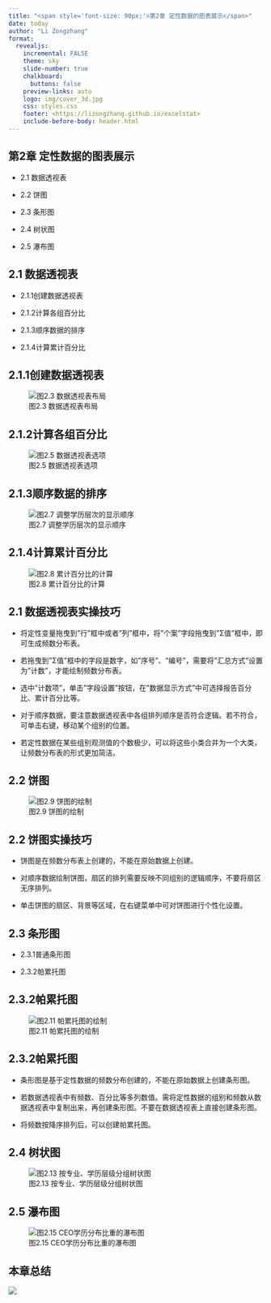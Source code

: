 ```yaml
---
title: "<span style='font-size: 90px;'>第2章 定性数据的图表展示</span>"
date: today
author: "Li Zongzhang"
format: 
  revealjs:
    incremental: FALSE
    theme: sky
    slide-number: true
    chalkboard: 
      buttons: false
    preview-links: auto
    logo: img/cover_3d.jpg
    css: styles.css
    footer: <https://lizongzhang.github.io/excelstat>
    include-before-body: header.html
---
```


## 第2章 定性数据的图表展示 {auto-animate="true"}

-   2.1 数据透视表

-   2.2 饼图

-   2.3 条形图

-   2.4 树状图

-   2.5 瀑布图

## 2.1 数据透视表

::: incremental
-   2.1.1创建数据透视表

-   2.1.2计算各组百分比

-   2.1.3顺序数据的排序

-   2.1.4计算累计百分比
:::

## 2.1.1创建数据透视表

![图2.3 数据透视表布局](img/pic2.3.png)

## 2.1.2计算各组百分比

![图2.5 数据透视表选项](img/pic2.5.png)

## 2.1.3顺序数据的排序

![图2.7 调整学历层次的显示顺序](img/pic2.7.png)

## 2.1.4计算累计百分比

![图2.8 累计百分比的计算](img/pic2.8.png)

## 2.1 数据透视表实操技巧

-   将定性变量拖曳到"行"框中或者"列"框中，将"个案"字段拖曳到"Σ值"框中，即可生成频数分布表。

-   若拖曳到"Σ值"框中的字段是数字，如"序号"、"编号"，需要将"汇总方式"设置为"计数"，才能绘制频数分布表。

-   选中"计数项"，单击"字段设置"按钮，在"数据显示方式"中可选择报告百分比、累计百分比等。

-   对于顺序数据，要注意数据透视表中各组排列顺序是否符合逻辑。若不符合，可单击右键，移动某个组别的位置。

-   若定性数据在某些组别观测值的个数极少，可以将这些小类合并为一个大类，让频数分布表的形式更加简洁。

## 2.2 饼图

![图2.9 饼图的绘制](img/pic2.9.png)

## 2.2 饼图实操技巧

-   饼图是在频数分布表上创建的，不能在原始数据上创建。

-   对顺序数据绘制饼图，扇区的排列需要反映不同组别的逻辑顺序，不要将扇区无序排列。

-   单击饼图的扇区、背景等区域，在右键菜单中可对饼图进行个性化设置。

## 2.3 条形图

-   2.3.1普通条形图

-   2.3.2帕累托图

## 2.3.2帕累托图

![图2.11 帕累托图的绘制](img/pic2.11.png)

## 2.3.2帕累托图
-   条形图是基于定性数据的频数分布创建的，不能在原始数据上创建条形图。

-   若数据透视表中有频数、百分比等多列数值。需将定性数据的组别和频数从数据透视表中复制出来，再创建条形图。不要在数据透视表上直接创建条形图。

-   将频数按降序排列后，可以创建帕累托图。

## 2.4 树状图

![图2.13 按专业、学历层级分组树状图](img/pic2.13.png)

## 2.5 瀑布图

![图2.15 CEO学历分布比重的瀑布图](img/pic2.15.png)


## 本章总结 {.scrollable}

![](img/pic2.16.png)
